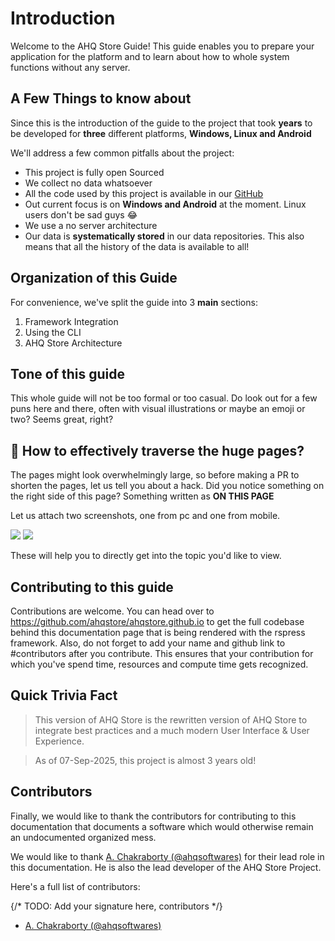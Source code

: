 
# Introduction

Welcome to the AHQ Store Guide! This guide enables you to
prepare your application for the platform and to learn about
how to whole system functions without any server.

## A Few Things to know about

Since this is the introduction of the guide to the project that
took **years** to be developed for **three** different platforms,
**Windows, Linux and Android**

We'll address a few common pitfalls about the project:

- This project is fully open Sourced
- We collect no data whatsoever
- All the code used by this project is available in our [GitHub](https://github.com/ahqstore)
- Out current focus is on **Windows and Android** at the moment. Linux users don't be sad guys 😂
- We use a no server architecture
- Our data is **systematically stored** in our data repositories. This also means that all the history of the data is available to all!

## Organization of this Guide

For convenience, we've split the guide into 3 **main** sections:

1. Framework Integration
2. Using the CLI
3. AHQ Store Architecture

## Tone of this guide

This whole guide will not be too formal or too casual. Do look out for a few puns here and there, often with visual illustrations
or maybe an emoji or two? Seems great, right?

## 🤔 How to effectively traverse the huge pages?

The pages might look overwhelmingly large, so before making a PR to shorten the pages, let us tell you about a hack.
Did you notice something on the right side of this page? Something written as **ON THIS PAGE**

Let us attach two screenshots, one from pc and one from mobile.

<div className="tw-flex tw-flex-col md:tw-flex-row tw-gap-2">
  <img src="/img/pc.png" width={300} />
  <img src="/img/mobile.png" width={300} />
</div>

These will help you to directly get into the topic you'd like to view.

## Contributing to this guide

Contributions are welcome. You can head over to https://github.com/ahqstore/ahqstore.github.io to get the full codebase
behind this documentation page that is being rendered with the rspress framework. Also, do not forget to add your name and
github link to #contributors after you contribute. This ensures that your contribution for which you've spend time, resources
and compute time gets recognized.

<SourceCode
  href="https://github.com/ahqstore/ahqstore.github.io"
  platform="github"
/>

## Quick Trivia Fact

> This version of AHQ Store is the rewritten version of AHQ Store to integrate best practices
> and a much modern User Interface & User Experience.

> As of 07-Sep-2025, this project is almost 3 years old!

## Contributors

Finally, we would like to thank the contributors for contributing to this documentation that
documents a software which would otherwise remain an undocumented organized mess.

We would like to thank [A. Chakraborty (@ahqsoftwares)](https://github.com/ahqsoftwares) for their
lead role in this documentation. He is also the lead developer of the AHQ Store Project.

Here's a full list of contributors:

{/* TODO: Add your signature here, contributors */}

- [A. Chakraborty (@ahqsoftwares)](https://github.com/ahqsoftwares)
